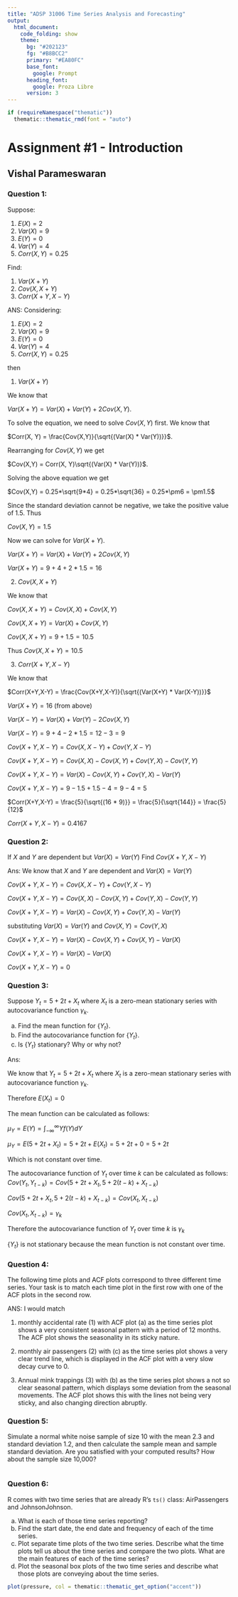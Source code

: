 ```yaml
---
title: "ADSP 31006 Time Series Analysis and Forecasting"
output: 
  html_document:
    code_folding: show
    theme:
      bg: "#202123"
      fg: "#B8BCC2"
      primary: "#EA80FC"
      base_font:
        google: Prompt
      heading_font:
        google: Proza Libre
      version: 3
---
```


```r
if (requireNamespace("thematic")) 
  thematic::thematic_rmd(font = "auto")
```

# Assignment #1 - Introduction
## Vishal Parameswaran

### Question 1:
Suppose:

  1. $E(X) = 2$
  2. $Var(X) = 9$ 
  3. $E(Y) = 0$ 
  4. $Var(Y) = 4$ 
  5. $Corr(X,Y) = 0.25$ 

Find:

  1. $Var(X+Y)$ 
  2. $Cov(X,X+Y)$ 
  3. $Corr(X+Y,X-Y)$ 

ANS:
Considering:

  1. $E(X) = 2$
  2. $Var(X) = 9$ 
  3. $E(Y) = 0$ 
  4. $Var(Y) = 4$ 
  5. $Corr(X,Y) = 0.25$ 

  then

  1. $Var(X+Y)$
  
  We know that 
  
  $Var(X+Y) = Var(X) + Var(Y) + 2Cov(X,Y)$.
  
  To solve the equation, we need to solve $Cov(X,Y)$ first. We know that 
  
  $Corr(X, Y) = \frac{Cov(X,Y)}{\sqrt{(Var(X) * Var(Y))}}$. 
  
  Rearranging for $Cov(X,Y)$ we get 
  
  $Cov(X,Y) = Corr(X, Y)\sqrt{(Var(X) * Var(Y))}$. 

  Solving the above equation we get

  $Cov(X,Y) = 0.25*\sqrt{9*4} = 0.25*\sqrt{36} = 0.25*\pm6 = \pm1.5$

  Since the standard deviation cannot be negative, we take the positive value of 1.5. Thus
  
  $Cov(X,Y) = 1.5$

  Now we can solve for $Var(X+Y)$.

  $Var(X+Y) = Var(X) + Var(Y) + 2Cov(X,Y)$

  $Var(X+Y) = 9 + 4 + 2*1.5 = 16$

  2. $Cov(X,X+Y)$

  We know that 
  
  $Cov(X,X+Y) = Cov(X,X) + Cov(X,Y)$
  
  $Cov(X,X+Y) = Var(X) + Cov(X,Y)$

  $Cov(X,X+Y) = 9 + 1.5 = 10.5$

  Thus $Cov(X,X+Y) = 10.5$

  3. $Corr(X+Y,X-Y)$

  We know that

  $Corr(X+Y,X-Y) = \frac{Cov(X+Y,X-Y)}{\sqrt{(Var(X+Y) * Var(X-Y))}}$

  $Var(X+Y) = 16$ (from above)

  $Var(X-Y) = Var(X) + Var(Y) - 2Cov(X,Y)$

  $Var(X-Y) = 9 + 4 - 2*1.5 = 12 - 3 = 9$

  $Cov(X+Y,X-Y) = Cov(X,X-Y) + Cov(Y,X-Y)$

  $Cov(X+Y,X-Y) = Cov(X,X) - Cov(X,Y) + Cov(Y,X) - Cov(Y,Y)$

  $Cov(X+Y,X-Y) = Var(X) - Cov(X,Y) + Cov(Y,X) - Var(Y)$

  $Cov(X+Y,X-Y) = 9 - 1.5 + 1.5 - 4 = 9 - 4 = 5$

  $Corr(X+Y,X-Y) = \frac{5}{\sqrt{(16 * 9)}} = \frac{5}{\sqrt{144}} = \frac{5}{12}$

  $Corr(X+Y,X-Y) = 0.4167$

### Question 2:
If $X$ and $Y$ are dependent but $Var(X) = Var(Y)$ Find $Cov(X+Y,X-Y)$

Ans:
  We know that $X$ and $Y$ are dependent and $Var(X) = Var(Y)$

  $Cov(X+Y,X-Y) = Cov(X,X-Y) + Cov(Y,X-Y)$

  $Cov(X+Y,X-Y) = Cov(X,X) - Cov(X,Y) + Cov(Y,X) - Cov(Y,Y)$

  $Cov(X+Y,X-Y) = Var(X) - Cov(X,Y) + Cov(Y,X) - Var(Y)$

  substituting $Var(X) = Var(Y)$ and $Cov(X,Y) = Cov(Y,X)$
  
  $Cov(X+Y,X-Y) = Var(X) - Cov(X,Y) + Cov(X,Y) - Var(X)$

  $Cov(X+Y,X-Y) = Var(X) - Var(X)$

  $Cov(X+Y,X-Y) = 0$

### Question 3:
Suppose $Y_{t} = 5 + 2t + X_{t}$ where $X_{t}$ is a zero-mean stationary series with autocovariance function $\gamma_{k}$.

a. Find the mean function for $\{Y_{t}\}.$
b. Find the autocovariance function for $\{Y_{t}\}.$
c. Is $\{Y_{t}\}$ stationary? Why or why not?

Ans:

  We know that $Y_{t} = 5 + 2t + X_{t}$ where $X_{t}$ is a zero-mean stationary series with autocovariance function $\gamma_{k}$.
  
  Therefore $E(X_{t}) = 0$

  The mean function can be calculated as follows:

  $\mu_{Y} = E(Y) = \int_{-\infty}^{\infty}Yf(Y)dY$
  
  $\mu_{Y} = E(5 + 2t + X_{t}) = 5 + 2t + E(X_{t}) = 5 + 2t + 0 = 5 + 2t$
  
  Which is not constant over time.

  The autocovariance function of $Y_{t}$ over time $k$ can be calculated as follows:
  $Cov(Y_{t}, Y_{t-k}) = Cov(5 + 2t + X_{t}, 5 + 2(t-k) + X_{t-k})$

  $Cov(5 + 2t + X_{t}, 5 + 2(t-k) + X_{t-k}) = Cov(X_{t}, X_{t-k})$

  $Cov(X_{t}, X_{t-k}) = \gamma_{k}$

  Therefore the autocovariance function of $Y_{t}$ over time $k$ is $\gamma_{k}$

  $\{Y_{t}\}$ is not stationary because the mean function is not constant over time.


### Question 4:
The following time plots and ACF plots correspond to three different time series. Your task is to match each time plot in the first row with one of the ACF plots in the second row.

ANS:
  I would match 
  
  (1) monthly accidental rate (1) with ACF plot (a) as the time series plot shows a very consistent seasonal pattern with a period of 12 months. The ACF plot shows the seasonality in its sticky nature.

  (2) monthly air passengers (2) with (c) as the time series plot shows a very clear trend line, which is displayed in the ACF plot with a very slow decay curve to 0.

  (3) Annual mink trappings (3) with (b) as the time series plot shows a not so clear seasonal pattern, which displays some deviation from the seasonal movements. The ACF plot shows this with the lines not being very sticky, and also changing direction abruptly.


### Question 5:
Simulate a normal white noise sample of size 10 with the mean 2.3 and standard deviation 1.2, and then 
calculate the sample mean and sample standard deviation. Are you satisfied with your computed
results? How about the sample size 10,000?

```r


```

### Question 6:
R comes with two time series that are already R's `ts()` class: AirPassengers and JohnsonJohnson. 

a. What is each of those time series reporting?
b. Find the start date, the end date and frequency of each of the time series. 
c. Plot separate time plots of the two time series. Describe what the time plots tell us about the time series and compare the two plots. What are the main features of each of the time series?
d. Plot the seasonal box plots of the two time series and describe what those plots are conveying 
about the time series.


```r
plot(pressure, col = thematic::thematic_get_option("accent"))
```
